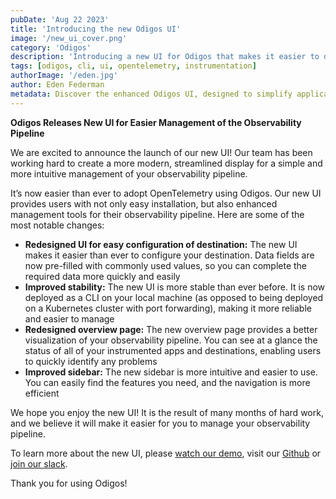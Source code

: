 ```yaml
---
pubDate: 'Aug 22 2023'
title: 'Introducing the new Odigos UI'
image: '/new_ui_cover.png'
category: 'Odigos'
description: 'Introducing a new UI for Odigos that makes it easier to discover and instrument applications.'
tags: [odigos, cli, ui, opentelemetry, instrumentation]
authorImage: '/eden.jpg'
author: Eden Federman
metadata: Discover the enhanced Odigos UI, designed to simplify application discovery and instrumentation management for your observability pipeline.
---
```


**Odigos Releases New UI for Easier Management of the Observability Pipeline**

We are excited to announce the launch of our new UI! Our team has been working hard to create a more modern, streamlined display for a simple and more intuitive management of your observability pipeline.

It’s now easier than ever to adopt OpenTelemetry using Odigos. Our new UI provides users with not only easy installation, but also enhanced management tools for their observability pipeline. Here are some of the most notable changes:

- **Redesigned UI for easy configuration of destination:** The new UI makes it easier than ever to configure your destination. Data fields are now pre-filled with commonly used values, so you can complete the required data more quickly and easily
- **Improved stability:** The new UI is more stable than ever before. It is now deployed as a CLI on your local machine (as opposed to being deployed on a Kubernetes cluster with port forwarding), making it more reliable and easier to manage
- **Redesigned overview page:** The new overview page provides a better visualization of your observability pipeline. You can see at a glance the status of all of your instrumented apps and destinations, enabling users to quickly identify any problems
- **Improved sidebar:** The new sidebar is more intuitive and easier to use. You can easily find the features you need, and the navigation is more efficient

We hope you enjoy the new UI! It is the result of many months of hard work, and we believe it will make it easier for you to manage your observability pipeline.

To learn more about the new UI, please [watch our demo](https://www.youtube.com/watch?v=nynyV7FC4VI), visit our [Github](https://github.com/keyval-dev/odigos) or [join our slack](https://join.slack.com/t/odigos/shared_invite/zt-1d7egaz29-Rwv2T8kyzc3mWP8qKobz~A).

Thank you for using Odigos!
